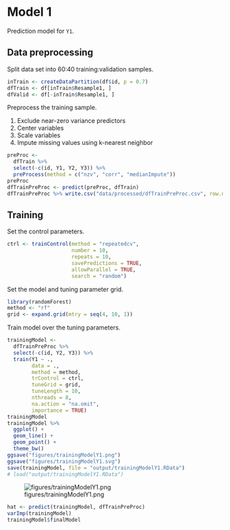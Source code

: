 # Model 1

Prediction model for `Y1`.


## Data preprocessing

Split data set into 60:40 training:validation samples.

```r
inTrain <- createDataPartition(df$id, p = 0.7)
dfTrain <- df[inTrain$Resample1, ]
dfValid <- df[-inTrain$Resample1, ]
```

Preprocess the training sample.

1. Exclude near-zero variance predictors
2. Center variables
3. Scale variables
4. Impute missing values using k-nearest neighbor

```r
preProc <-
  dfTrain %>% 
  select(-c(id, Y1, Y2, Y3)) %>% 
  preProcess(method = c("nzv", "corr", "medianImpute"))
preProc
dfTrainPreProc <- predict(preProc, dfTrain)
dfTrainPreProc %>% write.csv("data/processed/dfTrainPreProc.csv", row.names = FALSE)
```

## Training

Set the control parameters.

```r
ctrl <- trainControl(method = "repeatedcv",
                     number = 10,
                     repeats = 10,
                     savePredictions = TRUE,
                     allowParallel = TRUE,
                     search = "random")
```

Set the model and tuning parameter grid.

```r
library(randomForest)
method <- "rf"
grid <- expand.grid(mtry = seq(4, 10, 1))
```

Train model over the tuning parameters.

```r
trainingModel <-
  dfTrainPreProc %>% 
  select(-c(id, Y2, Y3)) %>% 
  train(Y1 ~ .,
        data = .,
        method = method,
        trControl = ctrl,
        tuneGrid = grid,
        tuneLength = 10,
        nthreads = 8,
        na.action = "na.omit",
        importance = TRUE)
trainingModel
trainingModel %>% 
  ggplot() + 
  geom_line() +
  geom_point() +
  theme_bw()
ggsave("figures/trainingModelY1.png")
ggsave("figures/trainingModelY1.svg")
save(trainingModel, file = "output/trainingModelY1.RData")
# load("output/trainingModelY1.RData")
```

![figures/trainingModelY1.png](figures/trainingModelY1.png)

```r
hat <- predict(trainingModel, dfTrainPreProc)
varImp(trainingModel)
trainingModel$finalModel
```
